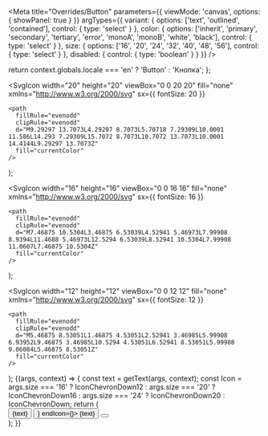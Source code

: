 


<Meta
  title="Overrides/Button"
  parameters={{
    viewMode: 'canvas',
    options: { showPanel: true }
  }}
  argTypes={{
    variant: {
      options: ['text', 'outlined', 'contained'],
      control: { type: 'select' }
    },
    color: {
      options: ['inherit', 'primary', 'secondary', 'tertiary', 'error', 'monoA', 'monoB', 'white', 'black'],
      control: { type: 'select' }
    },
    size: {
      options: ['16', '20', '24', '32', '40', '48', '56'],
      control: { type: 'select' }
    },
    disabled: {
      control: { type: 'boolean' }
    }
  }}
/>

  return context.globals.locale === 'en' ? 'Button' : 'Кнопка';
};

  <SvgIcon
    width="20"
    height="20"
    viewBox="0 0 20 20"
    fill="none"
    xmlns="http://www.w3.org/2000/svg"
    sx={{ fontSize: 20 }}
  >
    <path
      fillRule="evenodd"
      clipRule="evenodd"
      d="M9.29297 13.7073L4.29297 8.7073L5.70718 7.29309L10.0001 11.586L14.293 7.29309L15.7072 8.7073L10.7072 13.7073L10.0001 14.4144L9.29297 13.7073Z"
      fill="currentColor"
    />
  </SvgIcon>
);

  <SvgIcon
    width="16"
    height="16"
    viewBox="0 0 16 16"
    fill="none"
    xmlns="http://www.w3.org/2000/svg"
    sx={{ fontSize: 16 }}
  >
    <path
      fillRule="evenodd"
      clipRule="evenodd"
      d="M7.46875 10.5304L3.46875 6.53039L4.52941 5.46973L7.99908 8.9394L11.4688 5.46973L12.5294 6.53039L8.52941 10.5304L7.99908 11.0607L7.46875 10.5304Z"
      fill="currentColor"
    />
  </SvgIcon>
);

  <SvgIcon
    width="12"
    height="12"
    viewBox="0 0 12 12"
    fill="none"
    xmlns="http://www.w3.org/2000/svg"
    sx={{ fontSize: 12 }}
  >
    <path
      fillRule="evenodd"
      clipRule="evenodd"
      d="M5.46875 8.53051L1.46875 4.53051L2.52941 3.46985L5.99908 6.93952L9.46875 3.46985L10.5294 4.53051L6.52941 8.53051L5.99908 9.06084L5.46875 8.53051Z"
      fill="currentColor"
    />
  </SvgIcon>
);

<Canvas>
  <Story name="Button">
    {(args, context) => {
      const text = getText(args, context);
      const Icon =
        args.size === '16'
          ? IconChevronDown12
          : args.size === '20'
          ? IconChevronDown16
          : args.size === '24'
          ? IconChevronDown20
          : IconChevronDown;
      return (
        <div style={{ display: 'grid', gap: '16px', gridAutoFlow: 'column', justifyContent: 'flex-start' }}>
          <Button {...args}>{text}</Button>
          <Button {...args} startIcon={<Icon />} endIcon={<Icon />}>
            {text}
          </Button>
          <Button {...args}>
            <Icon />
          </Button>
        </div>
      );
    }}
  </Story>
</Canvas>
